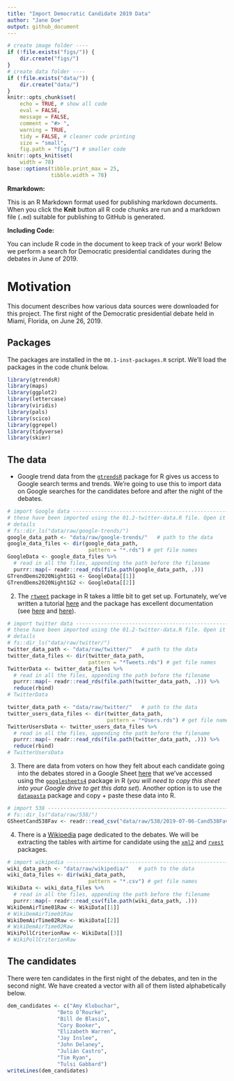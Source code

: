 ```yaml
---
title: "Import Democratic Candidate 2019 Data"
author: "Jane Doe"
output: github_document
---
```


```r
# create image folder ----
if (!file.exists("figs/")) {
    dir.create("figs/")
}
# create data folder ----
if (!file.exists("data/")) {
    dir.create("data/")
}
knitr::opts_chunk$set(
    echo = TRUE, # show all code
    eval = FALSE,
    message = FALSE, 
    comment = "#> ",
    warning = TRUE,
    tidy = FALSE, # cleaner code printing
    size = "small",
    fig.path = "figs/") # smaller code
knitr::opts_knit$set(
    width = 78)
base::options(tibble.print_max = 25,
              tibble.width = 78)
```

**Rmarkdown:**

This is an R Markdown format used for publishing markdown documents. When you click the **Knit** button all R code chunks are run and a markdown file (`.md`) suitable for publishing to GitHub is generated.

**Including Code:**

You can include R code in the document to keep track of your work! Below we perform a search for Democratic presidential candidates during the debates in June of 2019.

# Motivation

This document describes how various data sources were downloaded for this project. The first night of the Democratic presidential debate held in Miami, Florida, on June 26, 2019.

## Packages

The packages are installed in the `00.1-inst-packages.R` script. We'll load the packages in the code chunk below. 

```r
library(gtrendsR)
library(maps)
library(ggplot2)
library(lettercase)
library(viridis)
library(pals)
library(scico)
library(ggrepel)
library(tidyverse)
library(skimr)
```

## The data 

- Google trend data from the [`gtrendsR`](https://github.com/PMassicotte/gtrendsR) package for R gives us access to Google search terms and trends. We're going to use this to import data on Google searches for the candidates before and after the night of the debates. 

```r
# import Google data -----------------------------------------------------
# these have been imported using the 01.2-twitter-data.R file. Open it for more 
# details
# fs::dir_ls("data/raw/google-trends/")
google_data_path <- "data/raw/google-trends/"   # path to the data
google_data_files <- dir(google_data_path, 
                          pattern = "*.rds") # get file names
GoogleData <- google_data_files %>%
  # read in all the files, appending the path before the filename
  purrr::map(~ readr::read_rds(file.path(google_data_path, .)))
GTrendDems2020Night1G1 <- GoogleData[[1]]
GTrendDems2020Night1G2 <- GoogleData[[2]]
```

2) The [`rtweet`](https://rtweet.info/) package in R takes a little bit to get set up. Fortunately, we've written a tutorial [here](http://www.storybench.org/get-twitter-data-rtweet-r/) and the package has excellent documentation (see [here](https://rtweet.info/articles/auth.html) and [here](https://rtweet.info/articles/intro.html)).

```r
# import twitter data -----------------------------------------------------
# these have been imported using the 01.2-twitter-data.R file. Open it for more 
# details
# fs::dir_ls("data/raw/twitter/")
twitter_data_path <- "data/raw/twitter/"   # path to the data
twitter_data_files <- dir(twitter_data_path, 
                          pattern = "*Tweets.rds") # get file names
TwitterData <- twitter_data_files %>%
  # read in all the files, appending the path before the filename
  purrr::map(~ readr::read_rds(file.path(twitter_data_path, .))) %>% 
  reduce(rbind)
# TwitterData

twitter_data_path <- "data/raw/twitter/"   # path to the data
twitter_users_data_files <- dir(twitter_data_path, 
                                pattern = "*Users.rds") # get file names
TwitterUsersData <- twitter_users_data_files %>%
  # read in all the files, appending the path before the filename
  purrr::map(~ readr::read_rds(file.path(twitter_data_path, .))) %>% 
  reduce(rbind)
# TwitterUsersData
```

3) There are data from voters on how they felt about each candidate going into the debates stored in a Google Sheet [here](http://bit.ly/2YEVASu) that we've accessed using the [`googlesheets4`](https://googlesheets4.tidyverse.org/) package in R (*you will need to copy this sheet into your Google drive to get this data set*). Another option is to use the [`datapasta`](https://cran.r-project.org/web/packages/datapasta/README.html) package and copy + paste these data into R. 

```r
# import 538 --------------------------------------------------------------
# fs::dir_ls("data/raw/538/")
GSheetCand538Fav <- readr::read_csv("data/raw/538/2019-07-06-Cand538Fav.csv")
```


4) There is a [Wikipedia](https://en.wikipedia.org/wiki/2020_Democratic_Party_presidential_debates_and_forums) page dedicated to the debates. We will be extracting the tables with airtime for candidate using the [`xml2`](https://cran.r-project.org/web/packages/xml2/index.html) and [`rvest`](https://rvest.tidyverse.org/) packages. 

```r
# import wikipedia --------------------------------------------------------
wiki_data_path <- "data/raw/wikipedia/"   # path to the data
wiki_data_files <- dir(wiki_data_path, 
                          pattern = "*.csv") # get file names
WikiData <- wiki_data_files %>%
  # read in all the files, appending the path before the filename
  purrr::map(~ readr::read_csv(file.path(wiki_data_path, .)))
WikiDemAirTime01Raw <- WikiData[[1]]
# WikiDemAirTime01Raw
WikiDemAirTime02Raw <- WikiData[[2]]
# WikiDemAirTime02Raw
WikiPollCriterionRaw <- WikiData[[3]]
# WikiPollCriterionRaw
```


## The candidates 

There were ten candidates in the first night of the debates, and ten in the second night. We have created a vector with all of them listed alphabetically below.

```r
dem_candidates <- c("Amy Klobuchar",
                "Beto O’Rourke",
                "Bill de Blasio",
                "Cory Booker",
                "Elizabeth Warren",
                "Jay Inslee",
                "John Delaney",
                "Julián Castro",
                "Tim Ryan",
                "Tulsi Gabbard")
writeLines(dem_candidates)
```




